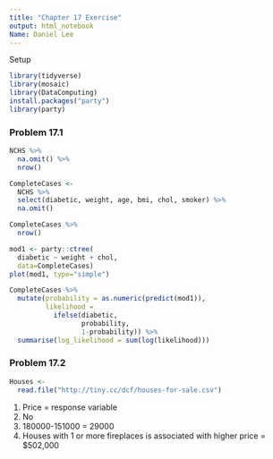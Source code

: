 ```yaml
---
title: "Chapter 17 Exercise"
output: html_notebook
Name: Daniel Lee
---
```


Setup
```r
library(tidyverse)
library(mosaic)
library(DataComputing)
install.packages("party")
library(party)
```


### Problem 17.1
```r
NCHS %>%
  na.omit() %>%
  nrow()

CompleteCases <-
  NCHS %>%
  select(diabetic, weight, age, bmi, chol, smoker) %>%
  na.omit()

CompleteCases %>%
  nrow()
```

```r
mod1 <- party::ctree(
  diabetic ~ weight + chol,
  data=CompleteCases) 
plot(mod1, type="simple")
```

```r
CompleteCases %>%
  mutate(probability = as.numeric(predict(mod1)),
         likelihood = 
           ifelse(diabetic,
                  probability,
                  1-probability)) %>%
  summarise(log_likelihood = sum(log(likelihood)))
```


### Problem 17.2
```r
Houses <-
  read.file("http://tiny.cc/dcf/houses-for-sale.csv")
```
  
1. Price = response variable
2. No
3. 180000-151000 = 29000
4. Houses with 1 or more fireplaces is associated with higher price = $502,000